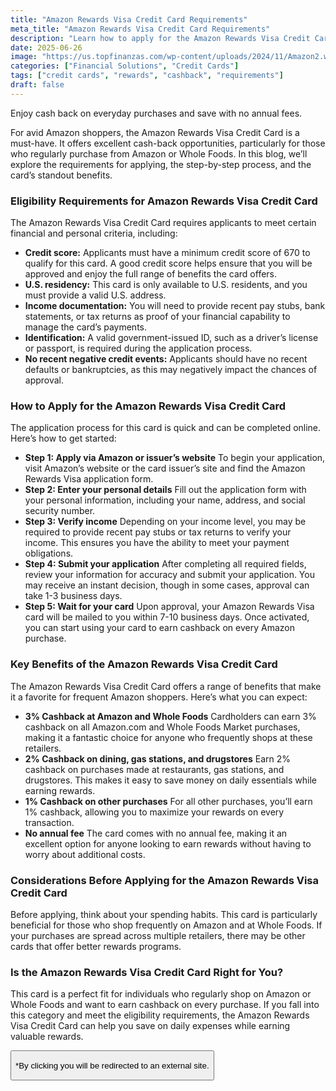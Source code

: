 ```yaml
---
title: "Amazon Rewards Visa Credit Card Requirements"
meta_title: "Amazon Rewards Visa Credit Card Requirements"
description: "Learn how to apply for the Amazon Rewards Visa Credit Card. Discover the eligibility requirements, application steps, and benefits."
date: 2025-06-26
image: "https://us.topfinanzas.com/wp-content/uploads/2024/11/Amazon2.webp"
categories: ["Financial Solutions", "Credit Cards"]
tags: ["credit cards", "rewards", "cashback", "requirements"]
draft: false
---
```


Enjoy cash back on everyday purchases and save with no annual fees.

For avid Amazon shoppers, the Amazon Rewards Visa Credit Card is a must-have. It offers excellent cash-back opportunities, particularly for those who regularly purchase from Amazon or Whole Foods. In this blog, we’ll explore the requirements for applying, the step-by-step process, and the card’s standout benefits.

### Eligibility Requirements for Amazon Rewards Visa Credit Card

The Amazon Rewards Visa Credit Card requires applicants to meet certain financial and personal criteria, including:

* **Credit score:** Applicants must have a minimum credit score of 670 to qualify for this card. A good credit score helps ensure that you will be approved and enjoy the full range of benefits the card offers.
* **U.S. residency:** This card is only available to U.S. residents, and you must provide a valid U.S. address.
* **Income documentation:** You will need to provide recent pay stubs, bank statements, or tax returns as proof of your financial capability to manage the card’s payments.
* **Identification:** A valid government-issued ID, such as a driver’s license or passport, is required during the application process.
* **No recent negative credit events:** Applicants should have no recent defaults or bankruptcies, as this may negatively impact the chances of approval.

### How to Apply for the Amazon Rewards Visa Credit Card

The application process for this card is quick and can be completed online. Here’s how to get started:

* **Step 1: Apply via Amazon or issuer’s website**
    To begin your application, visit Amazon’s website or the card issuer’s site and find the Amazon Rewards Visa application form.
* **Step 2: Enter your personal details**
    Fill out the application form with your personal information, including your name, address, and social security number.
* **Step 3: Verify income**
    Depending on your income level, you may be required to provide recent pay stubs or tax returns to verify your income. This ensures you have the ability to meet your payment obligations.
* **Step 4: Submit your application**
    After completing all required fields, review your information for accuracy and submit your application. You may receive an instant decision, though in some cases, approval can take 1-3 business days.
* **Step 5: Wait for your card**
    Upon approval, your Amazon Rewards Visa card will be mailed to you within 7-10 business days. Once activated, you can start using your card to earn cashback on every Amazon purchase.

### Key Benefits of the Amazon Rewards Visa Credit Card

The Amazon Rewards Visa Credit Card offers a range of benefits that make it a favorite for frequent Amazon shoppers. Here’s what you can expect:

* **3% Cashback at Amazon and Whole Foods**
    Cardholders can earn 3% cashback on all Amazon.com and Whole Foods Market purchases, making it a fantastic choice for anyone who frequently shops at these retailers.
* **2% Cashback on dining, gas stations, and drugstores**
    Earn 2% cashback on purchases made at restaurants, gas stations, and drugstores. This makes it easy to save money on daily essentials while earning rewards.
* **1% Cashback on other purchases**
    For all other purchases, you’ll earn 1% cashback, allowing you to maximize your rewards on every transaction.
* **No annual fee**
    The card comes with no annual fee, making it an excellent option for anyone looking to earn rewards without having to worry about additional costs.

### Considerations Before Applying for the Amazon Rewards Visa Credit Card

Before applying, think about your spending habits. This card is particularly beneficial for those who shop frequently on Amazon and at Whole Foods. If your purchases are spread across multiple retailers, there may be other cards that offer better rewards programs.

### Is the Amazon Rewards Visa Credit Card Right for You?

This card is a perfect fit for individuals who regularly shop on Amazon or Whole Foods and want to earn cashback on every purchase. If you fall into this category and meet the eligibility requirements, the Amazon Rewards Visa Credit Card can help you save on daily expenses while earning valuable rewards.

<Button label="See on Official Site" link="https://creditcards.chase.com/cash-back-credit-cards/amazon-prime-rewards" color="#117aca" />

<p class="text-sm mt-2">*By clicking you will be redirected to an external site.</p>
